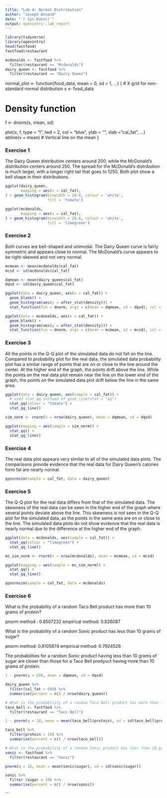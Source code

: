 ```yaml
---
title: "Lab 4: Normal Distribution"
author: "Joseph Annand"
date: "`r Sys.Date()`"
output: openintro::lab_report
---
```


```r
library(tidyverse)
library(openintro)
head(fastfood)
fastfood$restaurant
```

```r
mcdonalds <- fastfood %>%
  filter(restaurant == "Mcdonalds")
dairy_queen <- fastfood %>%
  filter(restaurant == "Dairy Queen")
```

normal_plot <- function(food_data, mean = 0, sd = 1, ...) {
# X grid for non-standard normal distribution
x <- food_data 

# Density function
f <- dnorm(x, mean, sd)

plot(x, f, type = "l", lwd = 2, col = "blue", ylab = "", xlab = "cal_fat", ...)
abline(v = mean) # Vertical line on the mean
}

### Exercise 1

The Dairy Queen distribution centers around 200, while the McDonald's distribution centers around 250. The spread for the McDonald's distribution is much larger, with a longer right tail that goes to 1250. Both plot show a bell shape in their distributions.

```r
ggplot(dairy_queen,
       mapping = aes(x = cal_fat),
) + geom_histogram(binwidth = 20.0, colour = 'white',
                   fill = 'tomato')

ggplot(mcdonalds,
       mapping = aes(x = cal_fat),
) + geom_histogram(binwidth = 20.0, colour = 'white',
                   fill = 'limegreen')

```



### Exercise 2

Both curves are bell-shaped and unimodal. The Dairy Queen curve is fairly symmetric and appears close to normal. The McDonald's curve appears to be right-skewed and not very normal.

```r
mcmean <- mean(mcdonalds$cal_fat)
mcsd <- sd(mcdonalds$cal_fat)

dqmean <- mean(dairy_queen$cal_fat)
dqsd <- sd(dairy_queen$cal_fat)

ggplot(data = dairy_queen, aes(x = cal_fat)) +
  geom_blank() +
  geom_histogram(aes(y = after_stat(density))) +
  stat_function(fun = dnorm, args = c(mean = dqmean, sd = dqsd), col = "tomato")

ggplot(data = mcdonalds, aes(x = cal_fat)) +
  geom_blank() +
  geom_histogram(aes(y = after_stat(density))) +
  stat_function(fun = dnorm, args = c(mean = mcmean, sd = mcsd), col = "limegreen")
```


### Exercise 3

All the points in the Q-Q plot of the simulated data do not fall on the line. Compared to probability plot for the real data, the simulated data probability plot has a similar range of points that are on or close to the line around the center. At the higher end of the graph, the points drift above the line. While the points on the real data plot remain near the line on the lower end of the graph, the points on the simulated data plot drift below the line in the same area.

```r
ggplot(data = dairy_queen, aes(sample = cal_fat)) +
  # used stat_qq instead of geom_line(stat = "qq")
  stat_qq(colour = "tomato") +
  stat_qq_line()

sim_norm <- rnorm(n = nrow(dairy_queen), mean = dqmean, sd = dqsd)

ggplot(mapping = aes(sample = sim_norm)) +
  stat_qq() +
  stat_qq_line()
```


### Exercise 4

The real data plot appears very similar to all of the simulated data plots. The comparisons provide evidence that the real data for Dairy Queen's calories form fat are nearly normal.

```r
qqnormsim(sample = cal_fat, data = dairy_queen)
```


### Exercise 5

The Q-Q plot for the real data differs from that of the simulated data. The skewness of the real data can be seen in the higher end of the graph where several points deviate above the line. This skewness is not seen in the Q-Q plot for the simulated data, as the points in the same area are on or close to the line. The simulated data plots do not show evidence that the real data is nearly normal due to the difference at the higher end of the graph.

```r
ggplot(data = mcdonalds, aes(sample = cal_fat)) +
  stat_qq(colour = "limegreen") +
  stat_qq_line()

mc_sim_norm <- rnorm(n = nrow(mcdonalds), mean = mcmean, sd = mcsd)

ggplot(mapping = aes(sample = mc_sim_norm)) +
  stat_qq() +
  stat_qq_line()

qqnormsim(sample = cal_fat, data = mcdonalds)
```


### Exercise 6

What is the probability of a random Taco Bell product has more than 10 grams of protein?

pnorm method : 0.8507232
empirical method: 0.826087	

What is the probability of a random Sonic product has less than 10 grams of sugar?

pnorm method: 0.8105874
empirical method: 0.7924528		

The probabilities for a random Sonic product having less than 10 grams of sugar are closer than those for a Taco Bell prodyuct having more than 10 grams of protein.

```r
1 - pnorm(q = 600, mean = dqmean, sd = dqsd)

dairy_queen %>%
  filter(cal_fat > 600) %>%
  summarise(percent = n() / nrow(dairy_queen))

# What is the probability of a random Taco Bell product has more than 10 grams of protein?
taco_bell <- fastfood %>%
  filter(restaurant == "Taco Bell")

1 - pnorm(q = 10, mean = mean(taco_bell$protein), sd = sd(taco_bell$protein))

taco_bell %>%
  filter(protein > 10) %>%
  summarise(percent = n() / nrow(taco_bell))

# What is the probability of a random Sonic product has less than 10 grams of sugar?
sonic <- fastfood %>%
  filter(restaurant == "Sonic")

pnorm(q = 10, mean = mean(sonic$sugar), sd = sd(sonic$sugar))

sonic %>%
  filter (sugar < 10) %>%
  summarise(percent = n() / nrow(sonic))
```

```

